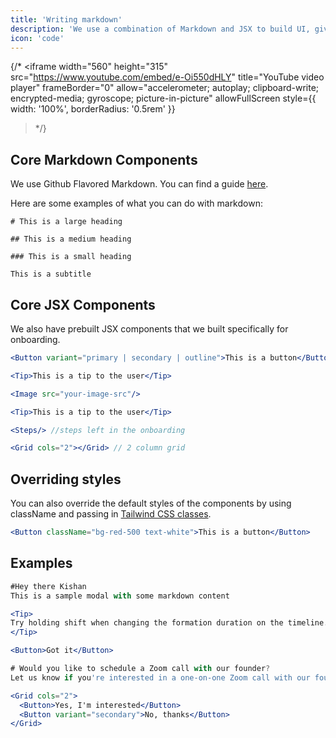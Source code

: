 ```yaml
---
title: 'Writing markdown'
description: 'We use a combination of Markdown and JSX to build UI, giving you beautiful defaults, yet powerful customizability.'
icon: 'code'
---
```


{/* <iframe
  width="560"
  height="315"
  src="https://www.youtube.com/embed/e-Oi550dHLY"
  title="YouTube video player"
  frameBorder="0"
  allow="accelerometer; autoplay; clipboard-write; encrypted-media; gyroscope; picture-in-picture"
  allowFullScreen
  style={{ width: '100%', borderRadius: '0.5rem' }}
></iframe> */}


## Core Markdown Components

We use Github Flavored Markdown. You can find a guide [here](https://guides.github.com/features/mastering-markdown/).

Here are some examples of what you can do with markdown:

```mdx
# This is a large heading
```

```mdx
## This is a medium heading
```

```mdx
### This is a small heading
```

```mdx
This is a subtitle
```

## Core JSX Components
We also have prebuilt JSX components that we built specifically for onboarding.


```jsx
<Button variant="primary | secondary | outline">This is a button</Button>
```

```jsx
<Tip>This is a tip to the user</Tip>
```

```jsx
<Image src="your-image-src"/>
```


```jsx
<Tip>This is a tip to the user</Tip>
```


```jsx
<Steps/> //steps left in the onboarding
```

```jsx
<Grid cols="2"></Grid> // 2 column grid
```

## Overriding styles

You can also override the default styles of the components by using className and passing in [Tailwind CSS classes](https://tailwindcss.com/docs).
```jsx
<Button className="bg-red-500 text-white">This is a button</Button>
```


## Examples

```jsx
#Hey there Kishan
This is a sample modal with some markdown content

<Tip>
Try holding shift when changing the formation duration on the timeline. 
</Tip>

<Button>Got it</Button>
```


```jsx
# Would you like to schedule a Zoom call with our founder?
Let us know if you're interested in a one-on-one Zoom call with our founder. Your feedback is valuable to us!

<Grid cols="2">
  <Button>Yes, I'm interested</Button>
  <Button variant="secondary">No, thanks</Button>
</Grid>
```



